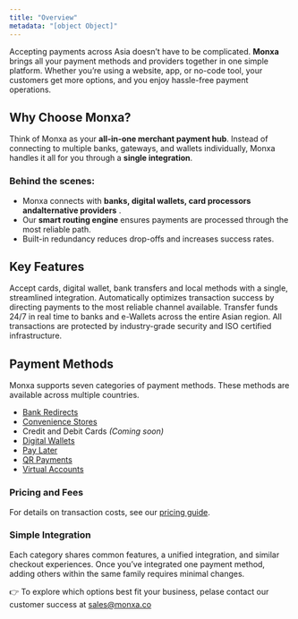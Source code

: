 ```yaml
---
title: "Overview"
metadata: "[object Object]"
---
```


Accepting payments across Asia doesn’t have to be complicated. **Monxa** brings all your payment methods and providers together in one simple platform. Whether you’re using a website, app, or no-code tool, your customers get more options, and you enjoy hassle-free payment operations.

## Why Choose Monxa?

Think of Monxa as your **all-in-one merchant payment hub**. Instead of connecting to multiple banks, gateways, and wallets individually, Monxa handles it all for you through a **single integration**.

### Behind the scenes:

- Monxa connects with ********************************banks, digital wallets, card processors andalternative providers******************************** .
- Our **smart routing engine** ensures payments are processed through the most reliable path.
- Built-in redundancy reduces drop-offs and increases success rates.

## Key Features

<Columns cols={2}>
  <Card title="Seamless Processing" icon="water" iconType="solid" href="#">
    Accept cards, digital wallet, bank transfers and local methods with a single, streamlined integration.
  </Card>
  <Card title="Smart Routing" icon="arrow-progress" iconType="solid" href="#">
    Automatically optimizes transaction success by directing payments to the most reliable channel available.
  </Card>
  <Card title="Instant Payouts" icon="gauge-max" iconType="solid" href="#">
    Transfer funds 24/7 in real time to banks and e-Wallets across the entire Asian region.
  </Card>
  <Card title="Secure & Compliant" icon="shield-check" iconType="solid" href="#">
    All transactions are protected by industry-grade security and ISO certified infrastructure.
  </Card>
</Columns>

## Payment Methods

Monxa supports seven categories of payment methods. These methods are available across multiple countries.

- [Bank Redirects](/payments/payment-methods/bank-redirects)
- [Convenience Stores](/payments/payment-methods/convenience-stores)
- Credit and Debit Cards _(Coming soon)_
- [Digital Wallets](/payments/payment-methods/wallets)
- [Pay Later](/payments/payment-methods/buy-now-pay-later)
- [QR Payments](/payments/payment-methods/qr-payments)
- [Virtual Accounts](/payments/payment-methods/virtual-accounts)

### Pricing and Fees

For details on transaction costs, see our [pricing guide](#).

### Simple Integration

Each category shares common features, a unified integration, and similar checkout experiences. Once you’ve integrated one payment method, adding others within the same family requires minimal changes.

👉 To explore which options best fit your business, pelase contact our customer success at [sales@monxa.co](mailto:sales@monxa.co)